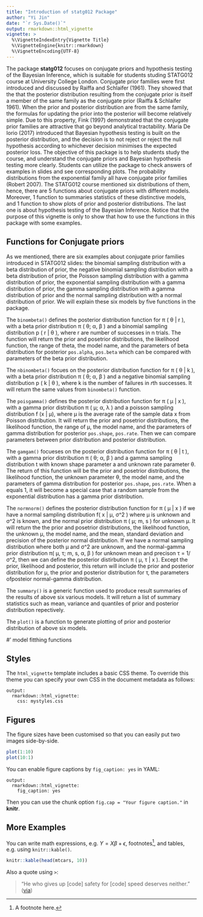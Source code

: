 ```yaml
---
title: "Introduction of statg012 Package"
author: "Yi Jin"
date: "`r Sys.Date()`"
output: rmarkdown::html_vignette
vignette: >
  %\VignetteIndexEntry{Vignette Title}
  %\VignetteEngine{knitr::rmarkdown}
  %\VignetteEncoding{UTF-8}
---
```


The package **statg012** focuses on conjugate priors and hypothesis testing of the Bayesian Inference, which is suitable for students studing STATG012 course at University College London. Conjugate prior families were first introduced and discussed by Raiffa and Schlaifer (1961). They showed that the that the posterior distribution resulting from the conjugate prior is itself a member of the same family as the conjugate prior (Raiffa & Schlaifer 1961). When the prior and posterior distribution are from the same family, the formulas for updating the prior into the posterior will become relatively simple. Due to this property, Fink (1997) demonstrated that the conjugate prior families are attractive that go beyond analytical tractability. Maria De Iorio (2017)
introduced that Bayesian hypothesis testing is built on the posterior distribution, and the decision is to not reject or reject the null hypothesis according to whichever decision minimises the expected posterior loss. The objective of this package is to help students study the course, and understand the conjugate priors and Bayesian hypothesis testing more clearly. Students can utilize the package to check answers of examples in slides and see corresponding plots. The probability distributions from the exponential family all have conjugate prior families (Robert 2007). The STATG012 course mentioned six distributions of them, hence, there are 5 functions about conjugate priors with different models. Moreover, 1 function to summaries statistics of these distinctive models, and 1 function to show plots  of prior and posterior distributions. The last one is about hypothesis testing of the Bayesian Inference. Notice that the purpose of this vignette is only to show that how to use the functions in this package with some examples.

## Functions for Conjugate priors
As we mentioned,  there are six examples about conjugate prior families introduced in STATG012 slides: the binomial sampling distribution with a beta distribution of prior, the negative binomial sampling distribution with a beta distribution of prior, the Poisson sampling distribution with a gamma distribution of prior, the exponential sampling distribution with a gamma distribution of prior, the gamma sampling distribution with a gamma distribution of prior and the normal sampling distribution with a normal distribution of prior.  We will explain these six models by five functions in the package.

The `binombeta()` defines the posterior distribution function for π ( θ | r ), with a beta prior distribution π ( θ; α, β ) and a binomial sampling distribution p ( r | θ ), where r are number of successes in n trials. The function will return the prior and posetrior distributions, the likelihood function, the range of theta, the model name, and the parameters of beta distribution for posterior `pos.alpha`, `pos.beta` which can be compared with parameters of the beta prior distribution.

The `nbinombeta()` focues on the posterior distribution function for π ( θ | k ), with a beta prior distribution π ( θ; α, β ) and a negative binomial sampling distribution p ( k | θ ), where k is the number of failures in $r$th successes. It will return the same values from `binombeta()` function.

The `poisgamma()` defines the posterior distribution function for π ( μ | x ), with a gamma prior distribution π ( μ; α, λ ) and a poisson sampling distribution f (x | μ), where μ is the average rate of the sample data x from Poisson distribution. It will return the prior and posetrior distributions, the likelihood function, the range of μ, the model name, and the parameters of gamma distribution for posterior `pos.shape`, `pos.rate`. Then we can compare parameters between prior distribution and posterior distribution.

The `gamgam()` focueses on the posterior distribution function for π ( θ | t ), with a gamma prior distribution π ( θ; α, β ) and a gamma sampling distribution t with known shape parameter a and unknown rate parameter θ. The return of this function will be the prior and posetrior distributions, the likelihood function, the unknown parameter θ, the model name, and the parameters of gamma distribution for posterior `pos.shape`, `pos.rate`. When a equals 1, it will become a special case that a random sample from the exponential distribution has a gamma prior distribution.

The `normnorm()` defines the posterior distribution function for π ( μ | x ) if we have a normal sampling distribution f( x | μ, σ^2 ) where μ is unknown and σ^2 is known, and the normal prior distribution π ( μ; m, s ) for unknown μ. It will return the the prior and posetrior distributions, the likelihood function,
the unknown μ, the model name, and the mean, standard deviation and precision of the posterior normal distribution. If we have a normal sampling distribution where both μ and σ^2 are unknown, and the normal-gamma prior distribution π( μ, τ; m, s, α, β ) for unknown mean and precison τ = 1/σ^2, then we can define the posterior distirbution π ( μ, τ | x ). Except the prior, likelihood and posterior, this return will include the prior and posterior distribution for μ, the prior and posterior distribution for τ, the parameters ofposteior normal-gamma distribution.

The `summary()` is a generic function used to produce result summaries of the results of above six various models. It will return a list of summary statistics such as mean, variance and quantiles of prior and posterior distribution repectively. 

The `plot()` is a function to generate plotting of prior and posterior distribution of above six models. 



#' model fitthing functions



## Styles

The `html_vignette` template includes a basic CSS theme. To override this theme you can specify your own CSS in the document metadata as follows:

    output: 
      rmarkdown::html_vignette:
        css: mystyles.css

## Figures

The figure sizes have been customised so that you can easily put two images side-by-side. 

```r
plot(1:10)
plot(10:1)
```

You can enable figure captions by `fig_caption: yes` in YAML:

    output:
      rmarkdown::html_vignette:
        fig_caption: yes

Then you can use the chunk option `fig.cap = "Your figure caption."` in **knitr**.

## More Examples

You can write math expressions, e.g. $Y = X\beta + \epsilon$, footnotes^[A footnote here.], and tables, e.g. using `knitr::kable()`.

```r
knitr::kable(head(mtcars, 10))
```

Also a quote using `>`:

> "He who gives up [code] safety for [code] speed deserves neither."
([via](https://twitter.com/hadleywickham/status/504368538874703872))
